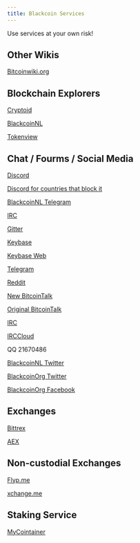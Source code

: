 ```yaml
---
title: Blackcoin Services
---
```


Use services at your own risk! 

## Other Wikis

[Bitcoinwiki.org](https://en.bitcoinwiki.org/wiki/BlackCoin)

## Blockchain Explorers

[Cryptoid](chainz.cryptoid.info/blk/)

[BlackcoinNL](https://explorer.blackcoin.nl/)

[Tokenview](https://blk.tokenview.com/)

## Chat / Fourms / Social Media

[Discord](https://discord.gg/hjNUgW)

[Discord for countries that block it](https://www.blackcoin.nl/chat-service-bridge/)

[BlackcoinNL Telegram](https://t.me/BlackcoinNL)

[IRC](https://en.irc2go.com/webchat/?net=freenode&room=blackcoin)

[Gitter](https://gitter.im/BlackCoin_Hub/)

[Keybase](keybase://team-page/blackcoin)

[Keybase Web](https://keybase.io/team/blackcoin)

[Telegram](https://t.me/blackcoin)

[Reddit](https://www.reddit.com/r/blackcoin/)

[New BitcoinTalk](https://bitcointalk.org/index.php?topic=3017838.0)

[Original BitcoinTalk](https://bitcointalk.org/index.php?topic=469640.0)

[IRC](irc://irc.freenode.net/#blackcoin)

[IRCCloud](https://www.irccloud.com/invite?channel=%23blackcoin&hostname=irc.freenode.net&port=6667)

QQ 21670486

[BlackcoinNL Twitter](https://twitter.com/BlackcoinNL)

[BlackcoinOrg Twitter](https://twitter.com/BlackcoinOrg)

[BlackcoinOrg Facebook](https://facebook.com/BlackcoinOrg)

## Exchanges

[Bittrex](https://bittrex.com/Market/Index?MarketName=BTC-BLK)

[AEX](https://www.aex.com/page/trade.html#/?symbol=blk_btc)

## Non-custodial Exchanges

[Flyp.me](https://flyp.me/en/top-cryptocurrencies/what-is-blackcoin/)

[xchange.me](https://xchange.me/)

## Staking Service

[MyCointainer](https://www.mycointainer.com/)
